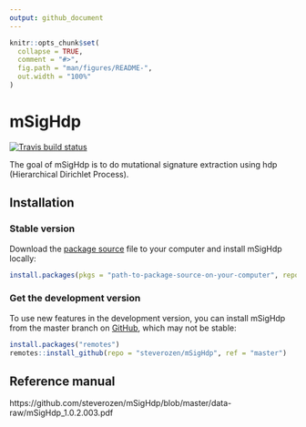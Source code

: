 ```yaml
---
output: github_document
---
```


```r
knitr::opts_chunk$set(
  collapse = TRUE,
  comment = "#>",
  fig.path = "man/figures/README-",
  out.width = "100%"
)
```

# mSigHdp

<!-- badges: start -->
[![Travis build status](https://travis-ci.com/steverozen/mSigHdp.svg?token=4tzsJkhpLqWUuJC1zszF&branch=master)](https://travis-ci.com/steverozen/mSigHdp)
<!-- badges: end -->

The goal of mSigHdp is to do mutational signature extraction using hdp (Hierarchical Dirichlet Process).

## Installation

### Stable version
Download the [package source](https://github.com/steverozen/mSigHdp/blob/master/data-raw/source-file/mSigHdp_1.0.2.003.tar.gz?raw=true) file to your computer and install mSigHdp locally:

``` r
install.packages(pkgs = "path-to-package-source-on-your-computer", repos = NULL, type = "source")
```

### Get the development version

To use new features in the development version,
you can install mSigHdp from the master branch on [GitHub](https://github.com/),
which may not be stable:

``` r
install.packages("remotes")
remotes::install_github(repo = "steverozen/mSigHdp", ref = "master")
```
## Reference manual

https://github.com/steverozen/mSigHdp/blob/master/data-raw/mSigHdp_1.0.2.003.pdf
